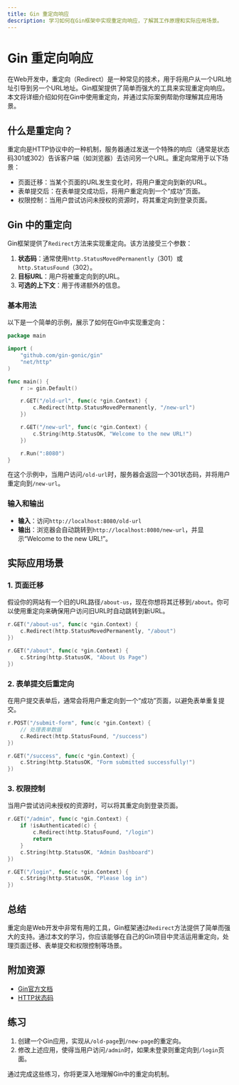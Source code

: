```yaml
---
title: Gin 重定向响应
description: 学习如何在Gin框架中实现重定向响应，了解其工作原理和实际应用场景。
---
```


# Gin 重定向响应

在Web开发中，重定向（Redirect）是一种常见的技术，用于将用户从一个URL地址引导到另一个URL地址。Gin框架提供了简单而强大的工具来实现重定向响应。本文将详细介绍如何在Gin中使用重定向，并通过实际案例帮助你理解其应用场景。

## 什么是重定向？

重定向是HTTP协议中的一种机制，服务器通过发送一个特殊的响应（通常是状态码301或302）告诉客户端（如浏览器）去访问另一个URL。重定向常用于以下场景：

- 页面迁移：当某个页面的URL发生变化时，将用户重定向到新的URL。
- 表单提交后：在表单提交成功后，将用户重定向到一个“成功”页面。
- 权限控制：当用户尝试访问未授权的资源时，将其重定向到登录页面。

## Gin 中的重定向

Gin框架提供了`Redirect`方法来实现重定向。该方法接受三个参数：

1. **状态码**：通常使用`http.StatusMovedPermanently`（301）或`http.StatusFound`（302）。
2. **目标URL**：用户将被重定向到的URL。
3. **可选的上下文**：用于传递额外的信息。

### 基本用法

以下是一个简单的示例，展示了如何在Gin中实现重定向：

```go
package main

import (
    "github.com/gin-gonic/gin"
    "net/http"
)

func main() {
    r := gin.Default()

    r.GET("/old-url", func(c *gin.Context) {
        c.Redirect(http.StatusMovedPermanently, "/new-url")
    })

    r.GET("/new-url", func(c *gin.Context) {
        c.String(http.StatusOK, "Welcome to the new URL!")
    })

    r.Run(":8080")
}
```

在这个示例中，当用户访问`/old-url`时，服务器会返回一个301状态码，并将用户重定向到`/new-url`。

### 输入和输出

- **输入**：访问`http://localhost:8080/old-url`
- **输出**：浏览器会自动跳转到`http://localhost:8080/new-url`，并显示“Welcome to the new URL!”。

## 实际应用场景

### 1. 页面迁移

假设你的网站有一个旧的URL路径`/about-us`，现在你想将其迁移到`/about`。你可以使用重定向来确保用户访问旧URL时自动跳转到新URL。

```go
r.GET("/about-us", func(c *gin.Context) {
    c.Redirect(http.StatusMovedPermanently, "/about")
})

r.GET("/about", func(c *gin.Context) {
    c.String(http.StatusOK, "About Us Page")
})
```

### 2. 表单提交后重定向

在用户提交表单后，通常会将用户重定向到一个“成功”页面，以避免表单重复提交。

```go
r.POST("/submit-form", func(c *gin.Context) {
    // 处理表单数据
    c.Redirect(http.StatusFound, "/success")
})

r.GET("/success", func(c *gin.Context) {
    c.String(http.StatusOK, "Form submitted successfully!")
})
```

### 3. 权限控制

当用户尝试访问未授权的资源时，可以将其重定向到登录页面。

```go
r.GET("/admin", func(c *gin.Context) {
    if !isAuthenticated(c) {
        c.Redirect(http.StatusFound, "/login")
        return
    }
    c.String(http.StatusOK, "Admin Dashboard")
})

r.GET("/login", func(c *gin.Context) {
    c.String(http.StatusOK, "Please log in")
})
```

## 总结

重定向是Web开发中非常有用的工具，Gin框架通过`Redirect`方法提供了简单而强大的支持。通过本文的学习，你应该能够在自己的Gin项目中灵活运用重定向，处理页面迁移、表单提交和权限控制等场景。

## 附加资源

- [Gin官方文档](https://gin-gonic.com/docs/)
- [HTTP状态码](https://developer.mozilla.org/en-US/docs/Web/HTTP/Status)

## 练习

1. 创建一个Gin应用，实现从`/old-page`到`/new-page`的重定向。
2. 修改上述应用，使得当用户访问`/admin`时，如果未登录则重定向到`/login`页面。

通过完成这些练习，你将更深入地理解Gin中的重定向机制。